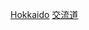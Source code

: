 {{日本行政區劃分類導航|交流道}}
{{Commonscat|Interchanges in Hokkaido}}

[[Category:日本各都道府縣交流道|Hokkaido]]
[[Category:北海道地方道路|交流道]]
